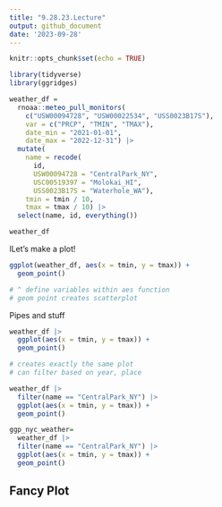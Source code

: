 ```yaml
---
title: "9.28.23.Lecture"
output: github_document
date: '2023-09-28'
---
```


```r
knitr::opts_chunk$set(echo = TRUE)
```

```r
library(tidyverse)
library(ggridges)
```

```r
weather_df = 
  rnoaa::meteo_pull_monitors(
    c("USW00094728", "USW00022534", "USS0023B17S"),
    var = c("PRCP", "TMIN", "TMAX"), 
    date_min = "2021-01-01",
    date_max = "2022-12-31") |>
  mutate(
    name = recode(
      id, 
      USW00094728 = "CentralPark_NY", 
      USC00519397 = "Molokai_HI",
      USS0023B17S = "Waterhole_WA"),
    tmin = tmin / 10,
    tmax = tmax / 10) |>
  select(name, id, everything())

weather_df
```

lLet's make a plot!

```r
ggplot(weather_df, aes(x = tmin, y = tmax)) + 
  geom_point()

# ^ define variables within aes function
# geom point creates scatterplot
```

Pipes and stuff

```r
weather_df |>
  ggplot(aes(x = tmin, y = tmax)) + 
  geom_point()

# creates exactly the same plot
# can filter based on year, place

weather_df |>
  filter(name == "CentralPark_NY") |>
  ggplot(aes(x = tmin, y = tmax)) + 
  geom_point()

ggp_nyc_weather=
  weather_df |>
  filter(name == "CentralPark_NY") |>
  ggplot(aes(x = tmin, y = tmax)) + 
  geom_point()
```

## Fancy Plot


